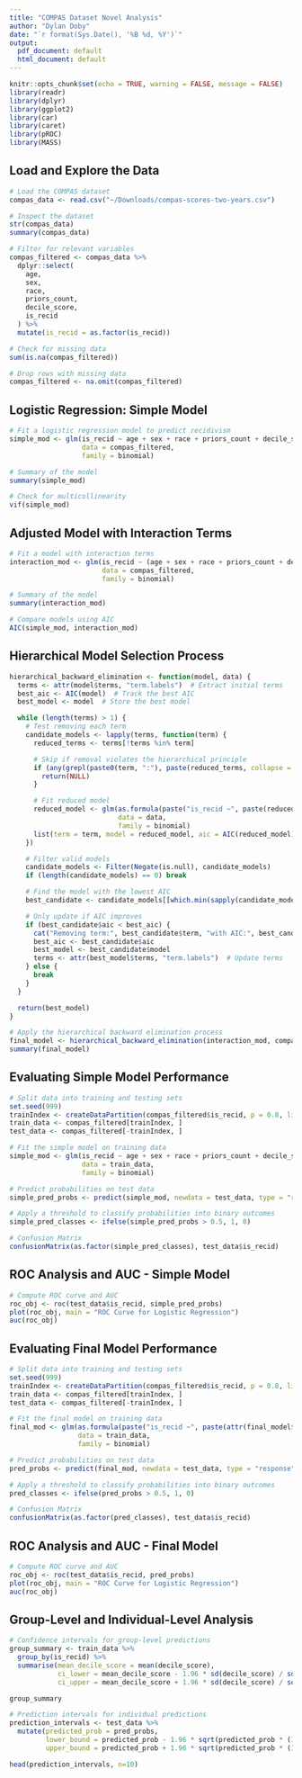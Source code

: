 ```yaml
---
title: "COMPAS Dataset Novel Analysis"
author: "Dylan Doby"
date: "`r format(Sys.Date(), '%B %d, %Y')`"
output:
  pdf_document: default
  html_document: default
---
```


```r
knitr::opts_chunk$set(echo = TRUE, warning = FALSE, message = FALSE)
library(readr)
library(dplyr)
library(ggplot2)
library(car)
library(caret)
library(pROC)
library(MASS)
```

## Load and Explore the Data

```r
# Load the COMPAS dataset
compas_data <- read.csv("~/Downloads/compas-scores-two-years.csv")

# Inspect the dataset
str(compas_data)
summary(compas_data)

# Filter for relevant variables
compas_filtered <- compas_data %>% 
  dplyr::select(
    age, 
    sex, 
    race, 
    priors_count, 
    decile_score, 
    is_recid
  ) %>% 
  mutate(is_recid = as.factor(is_recid))

# Check for missing data
sum(is.na(compas_filtered))

# Drop rows with missing data
compas_filtered <- na.omit(compas_filtered)

```

## Logistic Regression: Simple Model

```r
# Fit a logistic regression model to predict recidivism
simple_mod <- glm(is_recid ~ age + sex + race + priors_count + decile_score, 
                  data = compas_filtered, 
                  family = binomial)

# Summary of the model
summary(simple_mod)

# Check for multicollinearity
vif(simple_mod)

```

## Adjusted Model with Interaction Terms

```r
# Fit a model with interaction terms
interaction_mod <- glm(is_recid ~ (age + sex + race + priors_count + decile_score)^2, 
                       data = compas_filtered, 
                       family = binomial)

# Summary of the model
summary(interaction_mod)

# Compare models using AIC
AIC(simple_mod, interaction_mod)

```

## Hierarchical Model Selection Process

```r
hierarchical_backward_elimination <- function(model, data) {
  terms <- attr(model$terms, "term.labels")  # Extract initial terms
  best_aic <- AIC(model)  # Track the best AIC
  best_model <- model  # Store the best model

  while (length(terms) > 1) {
    # Test removing each term
    candidate_models <- lapply(terms, function(term) {
      reduced_terms <- terms[!terms %in% term]

      # Skip if removal violates the hierarchical principle
      if (any(grepl(paste0(term, ":"), paste(reduced_terms, collapse = " + ")))) {
        return(NULL)
      }

      # Fit reduced model
      reduced_model <- glm(as.formula(paste("is_recid ~", paste(reduced_terms, collapse = " + "))),
                           data = data,
                           family = binomial)
      list(term = term, model = reduced_model, aic = AIC(reduced_model))
    })

    # Filter valid models
    candidate_models <- Filter(Negate(is.null), candidate_models)
    if (length(candidate_models) == 0) break

    # Find the model with the lowest AIC
    best_candidate <- candidate_models[[which.min(sapply(candidate_models, function(x) x$aic))]]

    # Only update if AIC improves
    if (best_candidate$aic < best_aic) {
      cat("Removing term:", best_candidate$term, "with AIC:", best_candidate$aic, "\n")
      best_aic <- best_candidate$aic
      best_model <- best_candidate$model
      terms <- attr(best_model$terms, "term.labels")  # Update terms
    } else {
      break
    }
  }

  return(best_model)
}

# Apply the hierarchical backward elimination process
final_model <- hierarchical_backward_elimination(interaction_mod, compas_filtered)
summary(final_model)

```

## Evaluating Simple Model Performance

```r
# Split data into training and testing sets
set.seed(999)
trainIndex <- createDataPartition(compas_filtered$is_recid, p = 0.8, list = FALSE)
train_data <- compas_filtered[trainIndex, ]
test_data <- compas_filtered[-trainIndex, ]

# Fit the simple model on training data
simple_mod <- glm(is_recid ~ age + sex + race + priors_count + decile_score, 
                  data = train_data, 
                  family = binomial)

# Predict probabilities on test data
simple_pred_probs <- predict(simple_mod, newdata = test_data, type = "response")

# Apply a threshold to classify probabilities into binary outcomes
simple_pred_classes <- ifelse(simple_pred_probs > 0.5, 1, 0)

# Confusion Matrix
confusionMatrix(as.factor(simple_pred_classes), test_data$is_recid)

```

## ROC Analysis and AUC - Simple Model

```r
# Compute ROC curve and AUC
roc_obj <- roc(test_data$is_recid, simple_pred_probs)
plot(roc_obj, main = "ROC Curve for Logistic Regression")
auc(roc_obj)

```

## Evaluating Final Model Performance

```r
# Split data into training and testing sets
set.seed(999)
trainIndex <- createDataPartition(compas_filtered$is_recid, p = 0.8, list = FALSE)
train_data <- compas_filtered[trainIndex, ]
test_data <- compas_filtered[-trainIndex, ]

# Fit the final model on training data
final_mod <- glm(as.formula(paste("is_recid ~", paste(attr(final_model$terms, "term.labels"), collapse = "+"))), 
                 data = train_data, 
                 family = binomial)

# Predict probabilities on test data
pred_probs <- predict(final_mod, newdata = test_data, type = "response")

# Apply a threshold to classify probabilities into binary outcomes
pred_classes <- ifelse(pred_probs > 0.5, 1, 0)

# Confusion Matrix
confusionMatrix(as.factor(pred_classes), test_data$is_recid)

```

## ROC Analysis and AUC - Final Model

```r
# Compute ROC curve and AUC
roc_obj <- roc(test_data$is_recid, pred_probs)
plot(roc_obj, main = "ROC Curve for Logistic Regression")
auc(roc_obj)

```

## Group-Level and Individual-Level Analysis

```r
# Confidence intervals for group-level predictions
group_summary <- train_data %>% 
  group_by(is_recid) %>% 
  summarise(mean_decile_score = mean(decile_score), 
            ci_lower = mean_decile_score - 1.96 * sd(decile_score) / sqrt(n()), 
            ci_upper = mean_decile_score + 1.96 * sd(decile_score) / sqrt(n()))

group_summary

# Prediction intervals for individual predictions
prediction_intervals <- test_data %>% 
  mutate(predicted_prob = pred_probs, 
         lower_bound = predicted_prob - 1.96 * sqrt(predicted_prob * (1 - predicted_prob)), 
         upper_bound = predicted_prob + 1.96 * sqrt(predicted_prob * (1 - predicted_prob)))

head(prediction_intervals, n=10)
```






